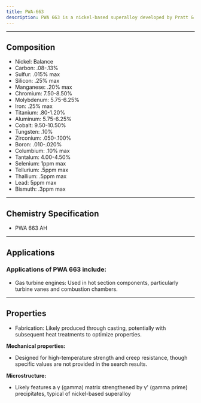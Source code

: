 ```yaml
---
title: PWA-663
description: PWA 663 is a nickel-based superalloy developed by Pratt & Whitney for high-temperature applications in gas turbines. PWA 663's high-temperature capability makes it suitable for critical components in aerospace and power generation industries where materials must withstand extreme conditions.
---
```


---


## Composition

<Card className='properties'>
  <ul>
    <li>Nickel: Balance</li>
    <li>Carbon: .08-.13%</li>
    <li>Sulfur: .015% max</li>
    <li>Silicon: .25% max</li>
    <li>Manganese: .20% max</li>
    <li>Chromium: 7.50-8.50%</li>
    <li>Molybdenum: 5.75-6.25%</li>
    <li>Iron: .25% max</li>
    <li>Titanium: .80-1.20%</li>
    <li>Aluminum: 5.75-6.25%</li>
    <li>Cobalt: 9.50-10.50%</li>
    <li>Tungsten: .10%</li>
    <li>Zirconium: .050-.100%</li>
    <li>Boron: .010-.020%</li>
    <li>Columbium: .10% max</li>
    <li>Tantalum: 4.00-4.50%</li>
    <li>Selenium: 1ppm max</li>
    <li>Tellurium: .5ppm max</li>
    <li>Thallium: .5ppm max</li>
    <li>Lead: 5ppm max</li>
    <li>Bismuth: .3ppm max</li>
  </ul>
</Card>

---

## Chemistry Specification

- PWA 663 AH

---

## Applications

### Applications of PWA 663 include:

- Gas turbine engines: Used in hot section components, particularly turbine vanes and combustion chambers.

---

## Properties

- Fabrication: Likely produced through casting, potentially with subsequent heat treatments to optimize properties.

**Mechanical properties:**

- Designed for high-temperature strength and creep resistance, though specific values are not provided in the search results.

**Microstructure:**

- Likely features a γ (gamma) matrix strengthened by γ' (gamma prime) precipitates, typical of nickel-based superalloy
